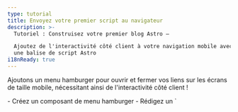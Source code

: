 ```yaml
---
type: tutorial
title: Envoyez votre premier script au navigateur
description: >-
  Tutoriel : Construisez votre premier blog Astro —

  Ajoutez de l'interactivité côté client à votre navigation mobile avec 
  une balise de script Astro
i18nReady: true
---
```


Ajoutons un menu hamburger pour ouvrir et fermer vos liens sur les écrans de taille mobile, nécessitant ainsi de l'interactivité côté client !

<PreCheck>
  - Créez un composant de menu hamburger
  - Rédigez un `<script>` pour permettre à vos visiteurs de site d'ouvrir et de fermer le menu de navigation
  - Déplacez votre JavaScript dans son fichier `.js`
</PreCheck>

## Construire un composant Hamburger

Créez un composant `<Hamburger />` pour ouvrir et fermer votre menu mobile.

<Steps>
1. Créez un fichier nommé `Hamburger.astro` dans `src/components/`
  

2. Copiez le code suivant dans votre composant. Cela représentera votre menu "hamburger" à 3 lignes pour ouvrir et fermer vos liens de navigation sur mobile. (Vous ajouterez les nouveaux styles CSS à `global.css` ultérieurement.)

    ```astro title="src/components/Hamburger.astro"
    --- 
    ---
    <div class="hamburger">
      <span class="line"></span>
      <span class="line"></span>
      <span class="line"></span>
    </div>
    ```

3. Placez ce nouveau composant `<Hamburger />` juste avant votre composant `<Navigation />` dans `Header.astro`. 

<details>
<summary>Montrez-moi le code !</summary>

```astro title="src/components/Header.astro" ins={2,7}
---
import Hamburger from './Hamburger.astro';
import Navigation from './Navigation.astro';
---
<header>
  <nav>
    <Hamburger />
    <Navigation />
  </nav>
</header>
```
</details>

4. Ajoutez les styles suivants pour votre composant Hamburger :

  ```css title="src/styles/global.css" ins={2-13, 56-58}
  /* Styles de la navigation */
  .hamburger {
    padding-right: 20px;
    cursor: pointer;
  }

  .hamburger .line {
    display: block;
    width: 40px;
    height: 5px;
    margin-bottom: 10px;
    background-color: #ff9776;
  }

  .nav-links {
    width: 100%;
    top: 5rem;
    left: 48px;
    background-color: #ff9776;
    display: none;
    margin: 0;
  }

  .nav-links a {
    display: block;
    text-align: center;
    padding: 10px 0;
    text-decoration: none;
    font-size: 1.2rem;
    font-weight: bold;
    text-transform: uppercase;
  }

  .nav-links a:hover, a:focus {
    background-color: #ff9776;
  }

  .expanded {
    display: unset;
  }

  @media screen and (min-width: 636px) {
    .nav-links {
      margin-left: 5em;
      display: block;
      position: static;
      width: auto;
      background: none;
    }

    .nav-links a {
      display: inline-block;
      padding: 15px 20px;
    }

    .hamburger {
      display: none;
    }
  }
  ```
</Steps>


## Rédigez votre première balise de script

Votre en-tête n'est pas encore **interactif** car il ne peut pas réagir aux interactions de l'utilisateur, comme cliquer sur le menu hamburger pour afficher ou masquer les liens de navigation. 

L'ajout d'une balise `<script>` fournit du JavaScript côté client pour "écouter" un événement utilisateur, puis réagir en conséquence.

<Steps>
1. Ajoutez la balise `<script>` suivante à `index.astro`, juste avant la balise de fermeture `</body>`.

    ```astro title="src/pages/index.astro" ins={2-6}
      <Footer />
      <script>
        document.querySelector('.hamburger').addEventListener('click', () => {
          document.querySelector('.nav-links').classList.toggle('expanded');
        });
      </script>
    </body>
    ```

2. Vérifiez à nouveau votre aperçu de navigateur à différentes tailles, et vérifiez que vous avez un menu de navigation fonctionnel qui est à la fois réactif à la taille de l'écran et réagit aux interactions de l'utilisateur sur cette page.
</Steps>

### Importation d'un fichier `.js`

Au lieu d'écrire votre JavaScript directement sur chaque page, vous pouvez déplacer le contenu de votre balise `<script>` dans son propre fichier `.js` dans votre projet.

<Steps>
1. Créez `src/scripts/menu.js` (vous devrez créer un nouveau dossier `/scripts/`) et déplacez-y votre JavaScript.

    ```js title="src/scripts/menu.js"
    document.querySelector('.hamburger').addEventListener('click', () => {
      document.querySelector('.nav-links').classList.toggle('expanded');
    });
    ```

2. Remplacez le contenu de la balise `<script>` sur `index.astro` par l'importation de fichier suivante :

    ```astro title="src/pages/index.astro" ins={7} del={3-5}
      <Footer />
      <script>
        document.querySelector('.hamburger').addEventListener('click', () => {
          document.querySelector('.nav-links').classList.toggle('expanded');
        });

        import "../scripts/menu.js";
      </script>
    </body>
    ```

3. Vérifiez à nouveau votre aperçu de navigateur à une taille plus petite et vérifiez que le menu hamburger ouvre toujours et ferme vos liens de navigation. 


4. Ajoutez la même balise `<script>` avec l'importation sur vos deux autres pages, `about.astro` et `blog.astro`, et vérifiez que vous avez un en-tête réactif et interactif sur chaque page.

    ```astro title="src/pages/about.astro & src/pages/blog.astro" ins={2-4}
      <Footer />
      <script>
        import "../scripts/menu.js";
      </script>
    </body>
    ```
</Steps>

:::note[Conclusion]
Vous aviez précédemment utilisé un peu de JavaScript pour construire des parties de votre site :

- Définir le titre de votre page et l'en-tête dynamiquement
- Parcourir une liste de compétences sur la page "À propos"
- Afficher conditionnellement des éléments HTML

Ces commandes sont toutes exécutées au moment de la construction pour créer du HTML statique pour votre site, puis le code est "jeté". 

**Le JavaScript dans une balise `<script>` est envoyé au navigateur**, et est disponible pour s'exécuter, en fonction des interactions de l'utilisateur, comme le rafraîchissement d'une page ou la bascule d'une entrée.
:::



<Box icon="question-mark">

### Testez vos connaissances

1. Quand Astro exécute-t-il tout JavaScript écrit dans la frontmatter d'un composant ?
    <MultipleChoice>
      <Option>
       Astro n'exécute jamais de JavaScript
      </Option>
      <Option isCorrect>
        au moment de la construction (build-time)
      </Option>
      <Option>
         Lorsqu'un visiteur clique sur un bouton
      </Option>
    </MultipleChoice>

2. En option, Astro peut envoyer du JavaScript au navigateur pour permettre :
    <MultipleChoice>
      <Option>
        aux utilisateurs de cliquer sur des liens de page
      </Option>
      <Option>
        des temps de chargement plus rapides
      </Option>
      <Option isCorrect>
        de l'interactivité côté client
      </Option>
    </MultipleChoice>

3. Le JavaScript côté client sera envoyé au navigateur d'un utilisateur quand il est écrit ou importé :
    <MultipleChoice>
      <Option isCorrect>
        dans des balises `<script>`
      </Option>
      <Option>
        entre les clôtures de code d'un fichier `.astro`
      </Option>
      <Option>
        dans `global.css`
      </Option>
    </MultipleChoice>

</Box>

<Box icon="check-list">

## Liste de contrôle

<Checklist>
- [ ] Je peux ajouter de l'interactivité côté client avec du JavaScript dans une balise `<script>`.
- [ ] Je peux importer un fichier `.js` dans une balise `<script>`.
</Checklist>

</Box>

### Ressources

[Scripts côté client dans Astro](/fr/guides/client-side-scripts/)
